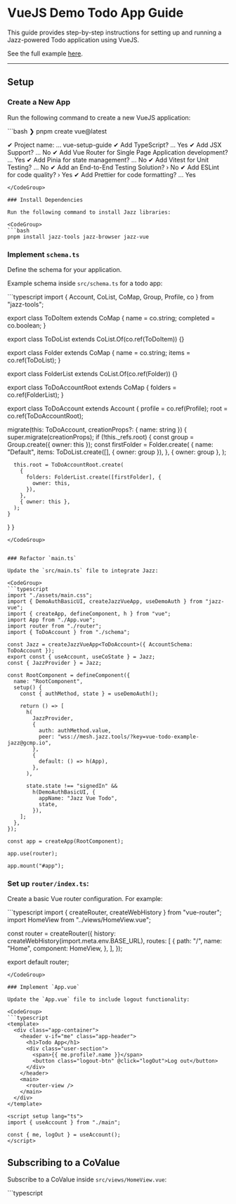 
# VueJS Demo Todo App Guide

This guide provides step-by-step instructions for setting up and running a Jazz-powered Todo application using VueJS.

See the full example [here](https://github.com/gardencmp/jazz/tree/main/examples/todo-vue).

---

## Setup

### Create a New App

Run the following command to create a new VueJS application:

<CodeGroup>
```bash
❯ pnpm create vue@latest

✔ Project name: … vue-setup-guide
✔ Add TypeScript? … Yes
✔ Add JSX Support? … No
✔ Add Vue Router for Single Page Application development? … Yes
✔ Add Pinia for state management? … No
✔ Add Vitest for Unit Testing? … No
✔ Add an End-to-End Testing Solution? › No
✔ Add ESLint for code quality? › Yes
✔ Add Prettier for code formatting? … Yes
```
</CodeGroup>

### Install Dependencies

Run the following command to install Jazz libraries:

<CodeGroup>
```bash
pnpm install jazz-tools jazz-browser jazz-vue
```
</CodeGroup>

### Implement `schema.ts`

Define the schema for your application.

Example schema inside `src/schema.ts` for a todo app:

<CodeGroup>
```typescript
import { Account, CoList, CoMap, Group, Profile, co } from "jazz-tools";

export class ToDoItem extends CoMap {
  name = co.string;
  completed = co.boolean;
}

export class ToDoList extends CoList.Of(co.ref(ToDoItem)) {}

export class Folder extends CoMap {
  name = co.string;
  items = co.ref(ToDoList);
}

export class FolderList extends CoList.Of(co.ref(Folder)) {}

export class ToDoAccountRoot extends CoMap {
  folders = co.ref(FolderList);
}

export class ToDoAccount extends Account {
  profile = co.ref(Profile);
  root = co.ref(ToDoAccountRoot);

  migrate(this: ToDoAccount, creationProps?: { name: string }) {
    super.migrate(creationProps);
    if (!this._refs.root) {
      const group = Group.create({ owner: this });
      const firstFolder = Folder.create(
        {
          name: "Default",
          items: ToDoList.create([], { owner: group }),
        },
        { owner: group },
      );


      this.root = ToDoAccountRoot.create(
        {
          folders: FolderList.create([firstFolder], {
            owner: this,
          }),
        },
        { owner: this },
      );
    }
  }
}
```
</CodeGroup>


### Refactor `main.ts`

Update the `src/main.ts` file to integrate Jazz:

<CodeGroup>
```typescript
import "./assets/main.css";
import { DemoAuthBasicUI, createJazzVueApp, useDemoAuth } from "jazz-vue";
import { createApp, defineComponent, h } from "vue";
import App from "./App.vue";
import router from "./router";
import { ToDoAccount } from "./schema";

const Jazz = createJazzVueApp<ToDoAccount>({ AccountSchema: ToDoAccount });
export const { useAccount, useCoState } = Jazz;
const { JazzProvider } = Jazz;

const RootComponent = defineComponent({
  name: "RootComponent",
  setup() {
    const { authMethod, state } = useDemoAuth();

    return () => [
      h(
        JazzProvider,
        {
          auth: authMethod.value,
          peer: "wss://mesh.jazz.tools/?key=vue-todo-example-jazz@gcmp.io",
        },
        {
          default: () => h(App),
        },
      ),

      state.state !== "signedIn" &&
        h(DemoAuthBasicUI, {
          appName: "Jazz Vue Todo",
          state,
        }),
    ];
  },
});

const app = createApp(RootComponent);

app.use(router);

app.mount("#app");
```
</CodeGroup>

### Set up `router/index.ts`:

Create a basic Vue router configuration. For example:

<CodeGroup>
```typescript
import { createRouter, createWebHistory } from "vue-router";
import HomeView from "../views/HomeView.vue";

const router = createRouter({
  history: createWebHistory(import.meta.env.BASE_URL),
  routes: [
    {
      path: "/",
      name: "Home",
      component: HomeView,
    },
  ],
});

export default router;
```
</CodeGroup>

### Implement `App.vue`

Update the `App.vue` file to include logout functionality:

<CodeGroup>
```typescript
<template>
  <div class="app-container">
    <header v-if="me" class="app-header">
      <h1>Todo App</h1>
      <div class="user-section">
        <span>{{ me.profile?.name }}</span>
        <button class="logout-btn" @click="logOut">Log out</button>
      </div>
    </header>
    <main>
      <router-view />
    </main>
  </div>
</template>

<script setup lang="ts">
import { useAccount } from "./main";

const { me, logOut } = useAccount();
</script>
```
</CodeGroup>

## Subscribing to a CoValue

Subscribe to a CoValue inside `src/views/HomeView.vue`:

<CodeGroup>
```typescript
<script setup lang="ts">
import { Group, type ID } from "jazz-tools";
import { ref, toRaw, watch } from "vue";
import { computed } from "vue";
import { useAccount, useCoState } from "../main";
import { Folder, FolderList, ToDoItem, ToDoList } from "../schema";

const { me } = useAccount();

// Computed ID for the folders list
const computedFoldersId = computed(() => me.value?.root?.folders?.id);

// Load folders and nested values
const folders = useCoState(FolderList, computedFoldersId, [{ items: [{}] }]);
```
</CodeGroup>

See the full example [here](https://github.com/gardencmp/jazz/tree/main/examples/todo-vue).

## Mutating a CoValue

Here's how to create a new folder:

<CodeGroup>
```typescript
// continues previous example

const createFolder = async (name: string) => {
  // Create a group owned by the current user
  const group = Group.create({ owner: me.value });

  // Create the folder
  const newFolder = Folder.create(
    {
      name,
      items: ToDoList.create([], { owner: group }),
    },
    { owner: group },
  );

  // Add the folder to the list of folders.
  // This change is sent to all connected clients and will be synced in real time.
  folders.value?.push(newFolder);
  newFolderName.value = "";
};

```
</CodeGroup>

See the full example [here](https://github.com/gardencmp/jazz/tree/main/examples/todo-vue).
